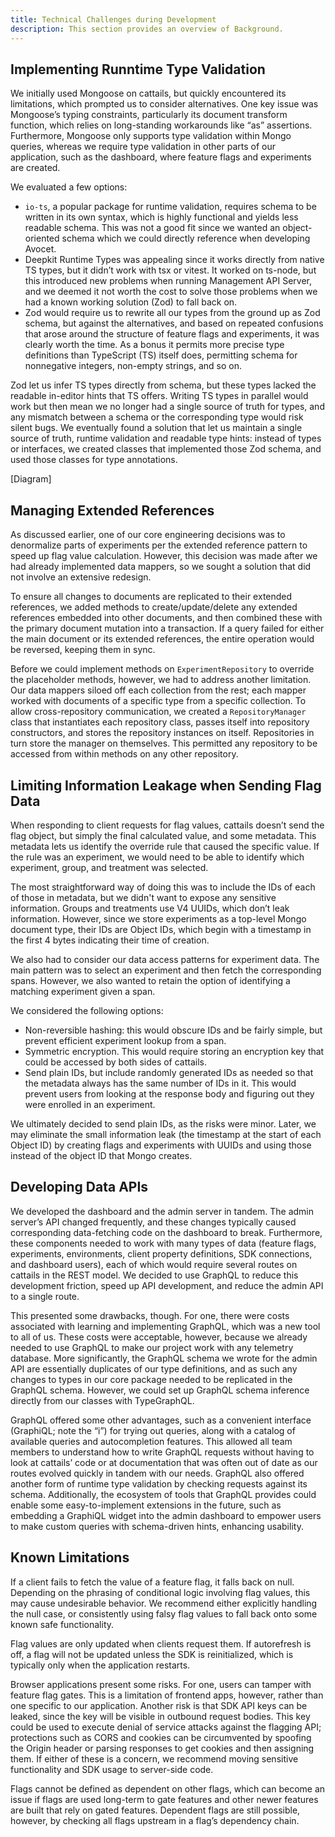 ```yaml
---
title: Technical Challenges during Development
description: This section provides an overview of Background.
---
```


## Implementing Runntime Type Validation

We initially used Mongoose on cattails, but quickly encountered its limitations, which prompted us to consider alternatives. One key issue was Mongoose’s typing constraints, particularly its document transform function, which relies on long-standing workarounds like “as” assertions. Furthermore, Mongoose only supports type validation within Mongo queries, whereas we require type validation in other parts of our application, such as the dashboard, where feature flags and experiments are created.

We evaluated a few options:
- `io-ts`, a popular package for runtime validation, requires schema to be written in its own syntax, which is highly functional and yields less readable schema. This was not a good fit since we wanted an object-oriented schema which we could directly reference when developing Avocet.
- Deepkit Runtime Types was appealing since it works directly from native TS types, but it didn’t work with tsx or vitest. It worked on ts-node, but this introduced new problems when running Management API Server, and we deemed it not worth the cost to solve those problems when we had a known working solution (Zod) to fall back on.
- Zod would require us to rewrite all our types from the ground up as Zod schema, but against the alternatives, and based on repeated confusions that arose around the structure of feature flags and experiments, it was clearly worth the time. As a bonus it permits more precise type definitions than TypeScript (TS) itself does, permitting schema for nonnegative integers, non-empty strings, and so on.

Zod let us infer TS types directly from schema, but these types lacked the readable in-editor hints that TS offers. Writing TS types in parallel would work but then mean we no longer had a single source of truth for types, and any mismatch between a schema or the corresponding type would risk silent bugs. We eventually found a solution that let us maintain a single source of truth, runtime validation and readable type hints: instead of types or interfaces, we created classes that implemented those Zod schema, and used those classes for type annotations.

[Diagram]

## Managing Extended References

As discussed earlier, one of our core engineering decisions was to denormalize parts of experiments per the extended reference pattern to speed up flag value calculation. However, this decision was made after we had already implemented data mappers, so we sought a solution that did not involve an extensive redesign.

To ensure all changes to documents are replicated to their extended references, we added methods to create/update/delete any extended references embedded into other documents, and then combined these with the primary document mutation into a transaction. If a query failed for either the main document or its extended references, the entire operation would be reversed, keeping them in sync.

Before we could implement methods on `ExperimentRepository` to override the placeholder methods, however, we had to address another limitation. Our data mappers siloed off each collection from the rest; each mapper worked with documents of a specific type from a specific collection. To allow cross-repository communication, we created a `RepositoryManager` class that instantiates each repository class, passes itself into repository constructors, and stores the repository instances on itself. Repositories in turn store the manager on themselves. This permitted any repository to be accessed from within methods on any other repository.

## Limiting Information Leakage when Sending Flag Data

When responding to client requests for flag values, cattails doesn’t send the flag object, but simply the final calculated value, and some metadata. This metadata lets us identify the override rule that caused the specific value. If the rule was an experiment, we would need to be able to identify which experiment, group, and treatment was selected.

The most straightforward way of doing this was to include the IDs of each of those in metadata, but we didn't want to expose any sensitive information. Groups and treatments use V4 UUIDs, which don’t leak information. However, since we store experiments as a top-level Mongo document type, their IDs are Object IDs, which begin with a timestamp in the first 4 bytes indicating their time of creation.

We also had to consider our data access patterns for experiment data. The main pattern was to select an experiment and then fetch the corresponding spans. However, we also wanted to retain the option of identifying a matching experiment given a span.

We considered the following options:
- Non-reversible hashing: this would obscure IDs and be fairly simple, but prevent efficient experiment lookup from a span.
- Symmetric encryption. This would require storing an encryption key that could be accessed by both sides of cattails.
- Send plain IDs, but include randomly generated IDs as needed so that the metadata always has the same number of IDs in it. This would prevent users from looking at the response body and figuring out they were enrolled in an experiment.

We ultimately decided to send plain IDs, as the risks were minor. Later, we may eliminate the small information leak (the timestamp at the start of each Object ID) by creating flags and experiments with UUIDs and using those instead of the object ID that Mongo creates.

## Developing Data APIs

We developed the dashboard and the admin server in tandem. The admin server’s API changed frequently, and these changes typically caused corresponding data-fetching code on the dashboard to break. Furthermore, these components needed to work with many types of data (feature flags, experiments, environments, client property definitions, SDK connections, and dashboard users), each of which would require several routes on cattails in the REST model. We decided to use GraphQL to reduce this development friction, speed up API development, and reduce the admin API to a single route.

This presented some drawbacks, though. For one, there were costs associated with learning and implementing GraphQL, which was a new tool to all of us. These costs were acceptable, however, because we already needed to use GraphQL to make our project work with any telemetry database. More significantly, the GraphQL schema we wrote for the admin API are essentially duplicates of our type definitions, and as such any changes to types in our core package needed to be replicated in the GraphQL schema. However, we could set up GraphQL schema inference directly from our classes with TypeGraphQL.

GraphQL offered some other advantages, such as a convenient interface (GraphiQL; note the “i”) for trying out queries, along with a catalog of available queries and autocompletion features. This allowed all team members to understand how to write GraphQL requests without having to look at cattails’ code or at documentation that was often out of date as our routes evolved quickly in tandem with our needs. GraphQL also offered another form of runtime type validation by checking requests against its schema. Additionally, the ecosystem of tools that GraphQL provides could enable some easy-to-implement extensions in the future, such as embedding a GraphiQL widget into the admin dashboard to empower users to make custom queries with schema-driven hints, enhancing usability.

## Known Limitations

If a client fails to fetch the value of a feature flag, it falls back on null. Depending on the phrasing of conditional logic involving flag values, this may cause undesirable behavior. We recommend either explicitly handling the null case, or consistently using falsy flag values to fall back onto some known safe functionality.

Flag values are only updated when clients request them. If autorefresh is off, a flag will not be updated unless the SDK is reinitialized, which is typically only when the application restarts.

Browser applications present some risks. For one, users can tamper with feature flag gates. This is a limitation of frontend apps, however, rather than one specific to our application. Another risk is that SDK API keys can be leaked, since the key will be visible in outbound request bodies. This key could be used to execute denial of service attacks against the flagging API; protections such as CORS and cookies can be circumvented by spoofing the Origin header or parsing responses to get cookies and then assigning them. If either of these is a concern, we recommend moving sensitive functionality and SDK usage to server-side code.

Flags cannot be defined as dependent on other flags, which can become an issue if flags are used long-term to gate features and other newer features are built that rely on gated features. Dependent flags are still possible, however, by checking all flags upstream in a flag’s dependency chain.
